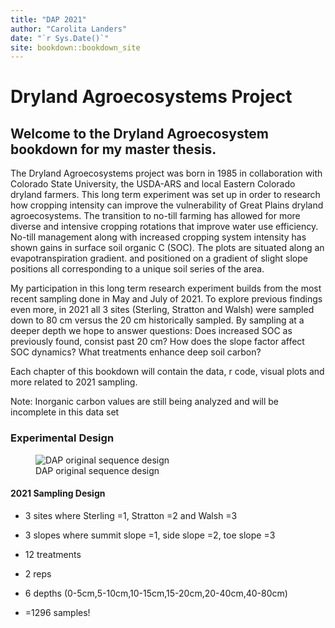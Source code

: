 ```yaml
--- 
title: "DAP 2021"
author: "Carolita Landers"
date: "`r Sys.Date()`"
site: bookdown::bookdown_site
---
```


# Dryland Agroecosystems Project 

## Welcome to the Dryland Agroecosystem bookdown for my master thesis.

The Dryland Agroecosystems project was born in 1985 in collaboration with Colorado State University, the USDA-ARS and local Eastern Colorado dryland farmers. This long term experiment was set up in order to research how cropping intensity can improve the vulnerability of Great Plains dryland agroecosystems. The transition to no-till farming has allowed for more diverse and intensive cropping rotations that improve water use efficiency. No-till management along with increased cropping system intensity has shown gains in surface soil organic C (SOC). The plots are situated along an evapotranspiration gradient. and positioned on a gradient of slight slope positions all corresponding to a unique soil series of the area.

My participation in this long term research experiment builds from the most recent sampling done in May and July of 2021. To explore previous findings even more, in 2021 all 3 sites (Sterling, Stratton and Walsh) were sampled down to 80 cm versus the 20 cm historically sampled. By sampling at a deeper depth we hope to answer questions: Does increased SOC as previously found, consist past 20 cm? How does the slope factor affect SOC dynamics? What treatments enhance deep soil carbon?

Each chapter of this bookdown will contain the data, r code, visual plots and more related to 2021 sampling.

Note: Inorganic carbon values are still being analyzed and will be incomplete in this data set

### Experimental Design

![DAP original sequence design](images/DAP%20sequence.png)

#### 2021 Sampling Design

-   3 sites where Sterling =1, Stratton =2 and Walsh =3

-   3 slopes where summit slope =1, side slope =2, toe slope =3

-   12 treatments

-   2 reps

-   6 depths (0-5cm,5-10cm,10-15cm,15-20cm,20-40cm,40-80cm)

-   =1296 samples!